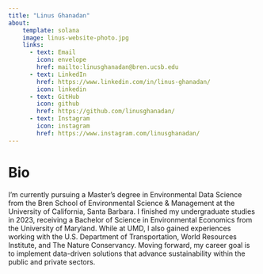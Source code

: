 ```yaml
---
title: "Linus Ghanadan"
about:
    template: solana
    image: linus-website-photo.jpg
    links: 
      - text: Email
        icon: envelope
        href: mailto:linusghanadan@bren.ucsb.edu
      - text: LinkedIn
        href: https://www.linkedin.com/in/linus-ghanadan/
        icon: linkedin
      - text: GitHub
        icon: github
        href: https://github.com/linusghanadan/
      - text: Instagram
        icon: instagram
        href: https://www.instagram.com/linusghanadan/
---
```


# Bio

I'm currently pursuing a Master's degree in Environmental Data Science from the Bren School of Environmental Science & Management at the University of California, Santa Barbara. I finished my undergraduate studies in 2023, receiving a Bachelor of Science in Environmental Economics from the University of Maryland. While at UMD, I also gained experiences working with the U.S. Department of Transportation, World Resources Institute, and The Nature Conservancy. Moving forward, my career goal is to implement data-driven solutions that advance sustainability within the public and private sectors.
